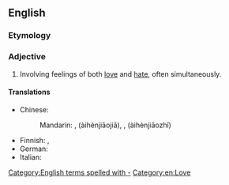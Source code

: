 ==English==
{{wikipedia|love-hate relationship}}

===Etymology===
{{compound|en|love|hate}}

===Adjective===
{{en-adj|-}}

# {{lb|en|of a relationship}} Involving feelings of both [[love]] and [[hate]], often simultaneously.

====Translations====
{{trans-top}}
* Chinese:
*: Mandarin: {{lang|und|sc=Hani|[[愛]][[恨]][[交加]]}}, {{lang|und|sc=Hani|[[爱]][[恨]][[交加]]}} (àihènjiāojiā), {{lang|und|sc=Hani|[[愛]][[恨]][[交織]]}}, {{lang|und|sc=Hani|[[爱]][[恨]][[交织]]}} (àihènjiāozhī)
{{trans-mid}}
* Finnish: {{t|fi|[[viha]]-[[rakkaus]]-}}, {{qualifier|see: [[viha-rakkaussuhde]]}}
* German: {{t+|de|Hassliebe|f}}
* Italian: {{t|it|odiosamato}}
{{trans-bottom}}

[[Category:English terms spelled with -]]
[[Category:en:Love]]
